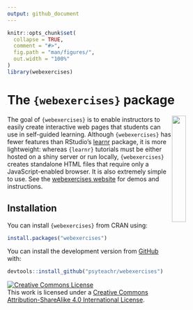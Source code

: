 ```yaml
---
output: github_document
---
```


<!-- README.md is generated from README.Rmd. Please edit that file -->


```r
knitr::opts_chunk$set(
  collapse = TRUE,
  comment = "#>",
  fig.path = "man/figures/",
  out.width = "100%"
)
library(webexercises)
```

# The `{webexercises}` package

<img src="man/figures/logo.png" style="float:right; max-width:280px; width: 25%;" />

The goal of `{webexercises}` is to enable instructors to easily create interactive web pages that students can use in self-guided learning. Although `{webexercises}` has fewer features than RStudio's [learnr](https://rstudio.github.io/learnr/) package, it is more lightweight: whereas `{learnr}` tutorials must be either hosted on a shiny server or run locally, `{webexercises}` creates standalone HTML files that require only a JavaScript-enabled browser. It is also extremely simple to use. See the [webexercises website](https://psyteachr.github.io/webexercises/) for demos and instructions.

## Installation

You can install `{webexercises}` from CRAN using:

```r
install.packages("webexercises")
```

You can install the development version from [GitHub](https://github.com/PsyTeachR/webexercises) with:

```r
devtools::install_github("psyteachr/webexercises")
```



<a rel="license" href="https://creativecommons.org/licenses/by-sa/4.0/"><img alt="Creative Commons License" style="border-width:0" src="https://i.creativecommons.org/l/by-sa/4.0/88x31.png" /></a><br />This work is licensed under a <a rel="license" href="https://creativecommons.org/licenses/by-sa/4.0/">Creative Commons Attribution-ShareAlike 4.0 International License</a>.
